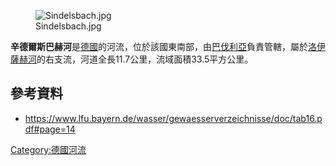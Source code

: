{{Expand language|1=de|time=2020-12-06T07:15:41+00:00}}
{{Coord|47.71877|N|11.36415|E|display=title}}
[[Image:Sindelsbach.jpg|right]]

'''辛德爾斯巴赫河'''是[[德國|德國]]的河流，位於該國東南部，由[[巴伐利亞|巴伐利亞]]負責管轄，屬於[[洛伊薩赫河|洛伊薩赫河]]的右支流，河道全長11.7公里，流域面積33.5平方公里。

==參考資料==
* https://www.lfu.bayern.de/wasser/gewaesserverzeichnisse/doc/tab16.pdf#page=14

{{Germany-geo-stub}}
[[Category:德國河流|Category:德國河流]]